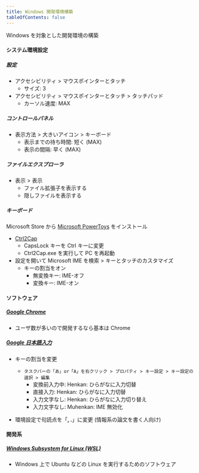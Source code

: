 ```yaml
---
title: Windows 開発環境構築
tableOfContents: false
---
```


Windows を対象とした開発環境の構築

#### システム環境設定

##### 設定

- アクセシビリティ > マウスポインターとタッチ
  - サイズ: 3
- アクセシビリティ > マウスポインターとタッチ > タッチパッド
  - カーソル速度: MAX

##### コントロールパネル

- 表示方法 > 大きいアイコン > キーボード
  - 表示までの待ち時間: 短く (MAX)
  - 表示の間隔: 早く (MAX)

##### ファイルエクスプローラ

- 表示 > 表示
  - ファイル拡張子を表示する
  - 隠しファイルを表示する

##### キーボード

Microsoft Store から [Microsoft PowerToys](https://learn.microsoft.com/ja-jp/windows/powertoys/) をインストール

- [Ctrl2Cap](https://learn.microsoft.com/ja-jp/sysinternals/downloads/ctrl2cap)
  - CapsLock キーを Ctrl キーに変更
  - Ctrl2Cap.exe を実行して PC を再起動
- 設定を開いて Microsoft IME を検索 > キーとタッチのカスタマイズ
  - キーの割当をオン
    - 無変換キー: IME-オフ
    - 変換キー: IME-オン

#### ソフトウェア

##### [Google Chrome](https://www.google.com/intl/ja_jp/chrome/)

- ユーザ数が多いので開発するなら基本は Chrome

##### [Google 日本語入力](https://www.google.co.jp/ime/)

- キーの割当を変更

  - `タスクバーの「あ」or「A」を右クリック > プロパティ > キー設定 > キー設定の選択 > 編集`
    - 変換前入力中: Henkan: ひらがなに入力切替
    - 直接入力: Henkan: ひらがなに入力切替
    - 入力文字なし: Henkan: ひらがなに入力切り替え
    - 入力文字なし: Muhenkan: IME 無効化

- 環境設定で句読点を「**, .**」に変更 (情報系の論文を書く人向け)

#### 開発系

##### [Windows Subsystem for Linux (WSL)](https://learn.microsoft.com/ja-jp/windows/wsl/)

- Windows 上で Ubuntu などの Linux を実行するためのソフトウェア
